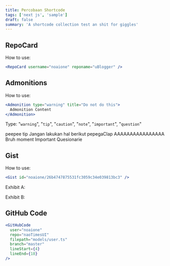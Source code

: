 ```yaml
---
title: Percobaan Shortcode
tags: ['next js', 'sample']
draft: false
summary: 'A shortcode collection test an shit for giggles'
---
```


## RepoCard

How to use:

```jsx
<RepoCard username="noaione" reponame="uBlogger" />
```

<RepoCard username="noaione" reponame="uBlogger" />

<RepoCard username="naoTimesdev" reponame="naoTimes" />

## Admonitions

How to use:

```jsx
<Admonition type="warning" title="Do not do this">
  Admonition Content
</Admonition>
```

Type: "`warning`", "`tip`", "`caution`", "`note`", "`important`", "`question`"

<Admonition type="tip" title="Tips">
  peepee tip
</Admonition>

<Admonition type="warning" title="Hati hati">
  Jangan lakukan hal berikut pepegaClap
</Admonition>

<Admonition type="caution" title="Bahaya">
  AAAAAAAAAAAAAAAA
</Admonition>

<Admonition type="note" title="Catat!">
  Bruh moment
</Admonition>

<Admonition type="important" title="Important!">
  Important
</Admonition>

<Admonition type="question" title="Question!">
  Quesionarie
</Admonition>

## Gist

How to use:

```jsx
<Gist id="noaione/26b4747875531fc3059c34e039813bc3" />
```

Exhibit A:

<Gist id="noaione/0aa605be5261e453a7f02a5e7fa5897b" file="u2discord_sentry.py.README.md" />

Exhibit B:

<Gist id="noaione/26b4747875531fc3059c34e039813bc3" />

## GitHub Code

```jsx
<GitHubCode
  user="noaione"
  repo="naoTimesUI"
  filepath="models/user.ts"
  branch="master"
  lineStart={4}
  lineEnd={18}
/>
```

<GitHubCode
  user="noaione"
  repo="naoTimesUI"
  filepath="models/user.ts"
  branch="master"
  lineStart={4}
  lineEnd={18}
/>
